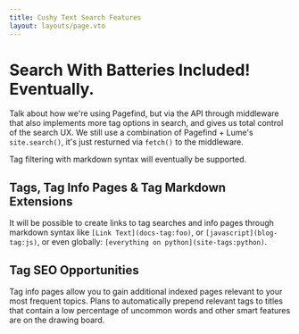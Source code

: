 ```yaml
---
title: Cushy Text Search Features
layout: layouts/page.vto
---
```


# Search With Batteries Included! Eventually.

Talk about how we're using Pagefind, but via the API through middleware that
also implements more tag options in search, and gives us total control of the
search UX. We still use a combination of Pagefind + Lume's `site.search()`, 
it's just resturned via `fetch()` to the middleware.

Tag filtering with markdown syntax will eventually be supported.

## Tags, Tag Info Pages & Tag Markdown Extensions

It will be possible to create links to tag searches and info pages through 
markdown syntax like `[Link Text](docs-tag:foo)`, or `[javascript](blog-tag:js)`,
or even globally: `[everything on python](site-tags:python)`.

## Tag SEO Opportunities

Tag info pages allow you to gain additional indexed pages relevant to your
most frequent topics. Plans to automatically prepend relevant tags to titles that contain
a low percentage of uncommon words and other smart features are on the drawing board.

